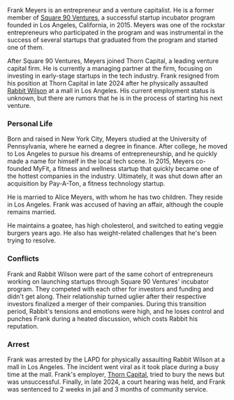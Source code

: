Frank Meyers is an entrepreneur and a venture capitalist. He is a former member of [Square 90 Ventures](square-90-ventures), a successful startup incubator program founded in Los Angeles, California, in 2015. Meyers was one of the rockstar entrepreneurs who participated in the program and was instrumental in the success of several startups that graduated from the program and started one of them.

After Square 90 Ventures, Meyers joined Thorn Capital, a leading venture capital firm. He is currently a managing partner at the firm, focusing on investing in early-stage startups in the tech industry. Frank resigned from his position at Thorn Capital in late 2024 after he physically assaulted [Rabbit Wilson](rabbit-wilson) at a mall in Los Angeles. His current employment status is unknown, but there are rumors that he is in the process of starting his next venture.

### Personal Life

Born and raised in New York City, Meyers studied at the University of Pennsylvania, where he earned a degree in finance. After college, he moved to Los Angeles to pursue his dreams of entrepreneurship, and he quickly made a name for himself in the local tech scene. In 2015, Meyers co-founded MyFit, a fitness and wellness startup that quickly became one of the hottest companies in the industry. Ultimately, it was shut down after an acquisition by Pay-A-Ton, a fitness technology startup.

He is married to Alice Meyers, with whom he has two children. They reside in Los Angeles. Frank was accused of having an affair, although the couple remains married.

He maintains a goatee, has high cholesterol, and switched to eating veggie burgers years ago. He also has weight-related challenges that he's been trying to resolve.

### Conflicts

Frank and Rabbit Wilson were part of the same cohort of entrepreneurs working on launching startups through Square 90 Ventures' incubator program. They competed with each other for investors and funding and didn't get along. Their relationship turned uglier after their respective investors finalized a merger of their companies. During this transition period, Rabbit's tensions and emotions were high, and he loses control and punches Frank during a heated discussion, which costs Rabbit his reputation.

### Arrest

Frank was arrested by the LAPD for physically assaulting Rabbit Wilson at a mall in Los Angeles. The incident went viral as it took place during a busy time at the mall. Frank's employer, [Thorn Capital](thorn-capital), tried to bury the news but was unsuccessful. Finally, in late 2024, a court hearing was held, and Frank was sentenced to 2 weeks in jail and 3 months of community service.
